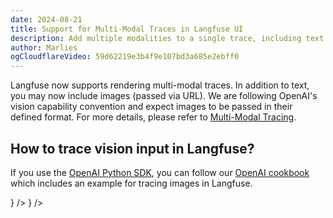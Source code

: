 ```yaml
---
date: 2024-08-21
title: Support for Multi-Modal Traces in Langfuse UI
description: Add multiple modalities to a single trace, including text and images. 
author: Marlies
ogCloudflareVideo: 59d62219e3b4f9e107bd3a685e2ebff0
---
```



<ChangelogHeader />

Langfuse now supports rendering multi-modal traces. In addition to text, you may now include images (passed via URL). We are following OpenAI's vision capability convention and expect images to be passed in their defined format. For more details, please refer to [Multi-Modal Tracing](https://langfuse.com/docs/tracing#multi-modal-traces). 

## How to trace vision input in Langfuse?

If you use the [OpenAI Python SDK](https://langfuse.com/docs/integrations/openai/python/get-started), you can follow our [OpenAI cookbook](https://langfuse.com/docs/integrations/openai/python/examples) which includes an example for tracing images in Langfuse.

<Cards num={3}>
  <Card
    title="Tracing: Multi-Modal Tracing"
    href="/docs/tracing#multi-modal-traces"
    icon={<FileCode />}
  />
  <Card
    title="Cookbook: OpenAI Integration (Python)"
    href="/docs/integrations/openai/python/examples"
    icon={<FileCode />}
  />
</Cards>